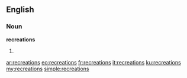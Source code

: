 ==English==

===Noun===
'''recreations'''

# {{plural of|[[recreation]]}}

[[ar:recreations]]
[[eo:recreations]]
[[fr:recreations]]
[[it:recreations]]
[[ku:recreations]]
[[my:recreations]]
[[simple:recreations]]